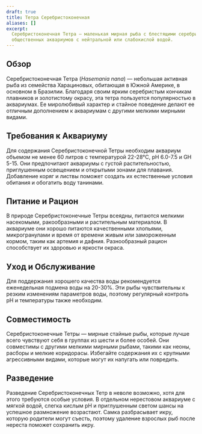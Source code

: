 ```yaml
---
draft: true
title: Тетра Серебристоконечная
aliases: []
excerpt:
  Серебристоконечная Тетра — маленькая мирная рыба с блестящими серебристыми и золотыми оттенками, идеально подходит для
  общественных аквариумов с нейтральной или слабокислой водой.
---
```


## Обзор

Серебристоконечная Тетра (_Hasemania nana_) — небольшая активная рыба из семейства Харациновых, обитающая в Южной
Америке, в основном в Бразилии. Благодаря своим ярким серебристым кончикам плавников и золотистому окрасу, эта тетра
пользуется популярностью в аквариумах. Ее миролюбивый характер и стайное поведение делают ее отличным дополнением к
аквариумам с другими мелкими мирными видами.

## Требования к Аквариуму

Для содержания Серебристоконечной Тетры необходим аквариум объемом не менее 60 литров с температурой 22-28°C, pH 6.0-7.5
и GH 5-15. Они предпочитают аквариумы с густой растительностью, приглушенным освещением и открытыми зонами для плавания.
Добавление коряг и листвы поможет создать их естественные условия обитания и обогатить воду танинами.

## Питание и Рацион

В природе Серебристоконечные Тетры всеядны, питаются мелкими насекомыми, ракообразными и растительным материалом. В
аквариуме они хорошо питаются качественными хлопьями, микрогранулами и время от времени живым или замороженным кормом,
таким как артемия и дафния. Разнообразный рацион способствует их здоровью и яркости окраса.

## Уход и Обслуживание

Для поддержания хорошего качества воды рекомендуется еженедельная подмена воды на 20-30%. Эти рыбы чувствительны к
резким изменениям параметров воды, поэтому регулярный контроль pH и температуры также необходим.

## Совместимость

Серебристоконечные Тетры — мирные стайные рыбы, которые лучше всего чувствуют себя в группах из шести и более особей.
Они совместимы с другими мелкими мирными рыбами, такими как неоны, расборы и мелкие коридорасы. Избегайте содержания их
с крупными агрессивными видами, которые могут их напугать или повредить.

## Разведение

Разведение Серебристоконечных Тетр в неволе возможно, хотя для этого требуются особые условия. В отдельном нерестовом
аквариуме с мягкой водой, слегка кислым pH и приглушенным светом шансы на успешное размножение возрастают. Самка
разбрасывает икру, которую родители могут съесть, поэтому удаление взрослых рыб после нереста поможет сохранить икру.
